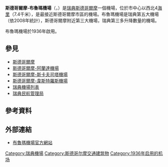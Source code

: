 {{Infobox Airport
|airport_name = 斯德哥爾摩-布魯瑪機場
|nativename = Stockholm-Bromma flygplats
|photo = BrommaAirportTerminalEntrance KaptenKaos.jpg
|IATA = BMA
|ICAO = ESSB
|type = 公用
|owner =
|run by  = [[瑞典民航管理局|瑞典民航管理局]]（{{lang|sv|Swedavia}}）
|city = [[斯德哥爾摩|斯德哥爾摩]]
|location = [[斯德哥爾摩市|斯德哥爾摩市]]
| metric-elev = Y
|elevation=14米
|coordinates = {{coord|59|21|16|N|17|56|23|E|type:airport|display=inline,title|name=Stockholm-Bromma flygplats}}
|website = [http://www.swedavia.com/bromma/ www.swedavia.com/bromma/]
|metric-rwy = yes
|runway1_heading = 12/30
|runway1_feet = 5,742
|runway1_meter = 1,668
|runway1_surface = 瀝青鋪成
|stat-year = 2008年
|stat_passenger = 1,855,949 
|stat1-header = 國際乘客
|stat1-data = 145,526
|stat2-header = 國內乘客
|stat2-data = 1,710,423
|stat3-header = 降落次數
|stat3-data = 18,848
|footnotes = 資料來源：<ref name="AIP">{{Cite web |url=http://www.ead.eurocontrol.int/publicuser/protect/pu/main.jsp |title=EAD Basic |access-date=2010-04-24 |archive-date=2011-01-12 |archive-url=https://www.webcitation.org/5vfkOQheM?url=http://www.ead.eurocontrol.int/publicuser/protect/pu/main.jsp }}</ref><br /> 統治數字：民航管理局<ref>[http://www.lfv.se/en/Start-page/Press/Statistics2/Post.aspx Statistics]{{dead link|date=2017年12月 |bot=InternetArchiveBot |fix-attempted=yes }}</ref>
}}
'''斯德哥爾摩-布魯瑪機場'''（{{lang-sv|Stockholm-Bromma flygplats}}，{{airport codes|BMA|ESSB}}）是[[瑞典|瑞典]][[斯德哥爾摩|斯德哥爾摩]]一個機場，位於市中心以西北4[[海里|海里]]（7.4千米），是最接近斯德哥爾摩市區的機場。布魯瑪機場是瑞典第五大機場（依2008年統計），斯德哥爾摩附近第三大機場，瑞典第三多升降數量的機場。

布魯瑪機場於1936年啟用。

==參見== 
*[[斯德哥爾摩|斯德哥爾摩]]
*[[斯德哥爾摩-阿蘭達機場|斯德哥爾摩-阿蘭達機場]]
*[[斯德哥爾摩-斯卡夫司塔機場|斯德哥爾摩-斯卡夫司塔機場]]
*[[斯德哥爾摩-韋斯特羅斯機場|斯德哥爾摩-韋斯特羅斯機場]]
*[[瑞典機場列表|瑞典機場列表]]
*[[瑞典民航管理局|瑞典民航管理局]]

==參考資料==
{{Reflist|2}}

==外部連結==
{{commonscat|Stockholm-Bromma Airport}}
*[http://www.swedavia.com/bromma/ 布魯瑪機場官方網站] {{Wayback|url=http://www.swedavia.com/bromma/ |date=20120919190757 }}

[[Category:瑞典機場|Category:瑞典機場]]
[[Category:斯德哥尔摩交通建筑物|Category:斯德哥尔摩交通建筑物]]
[[Category:1936年启用的机场|Category:1936年启用的机场]]